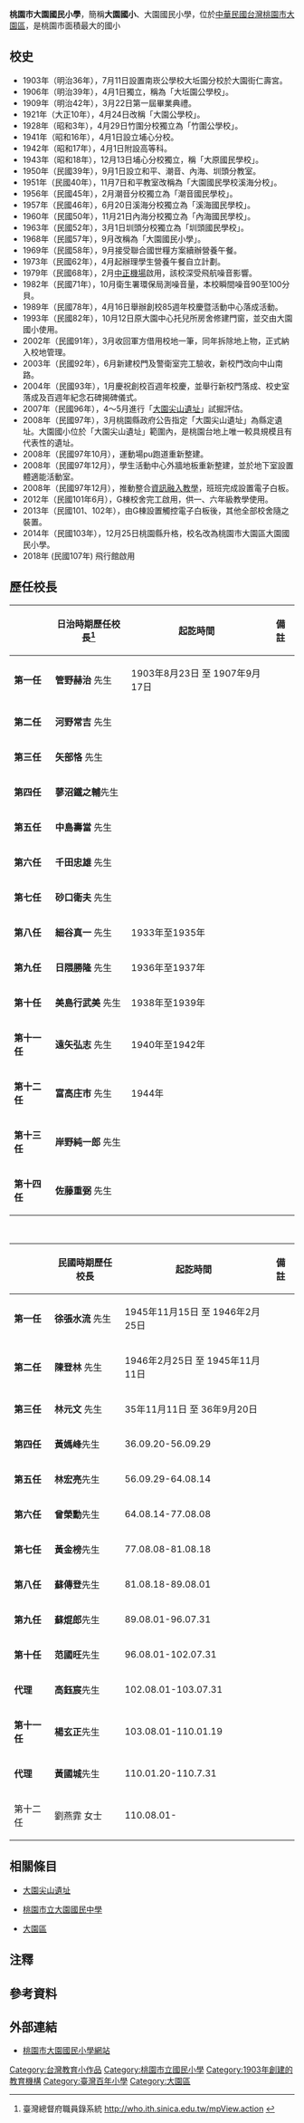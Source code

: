 {{expand|time=2011-04-30T14:53:34+00:00}}
{{Infobox School
| name =桃園市大園國民小學
| other_name = 
| image = 
| motto = 宏毅 勤誠
| established = 1903年([[明治|明治]]36年)南崁公學校大坵園分教場
| type = 市立[[國民小學|國民小學]]
| religion = 
| affiliation = 
| district = {{ROC-TW}}[[桃園市|桃園市]][[大園區|大園區]]
| grades = 
| president = 
| principal = 劉燕霏
| dean = 
| college = 
| house = 
| sc =
| cs =   
| faculty = 
| staff = 
| students = 
| athletics = 
| conference = 
| colors = 
| mascot = 
| magazine = 
| free_label = 校地面積
| free_text = 
| address =337 桃園市大園區中正東路160號(正門在中山南路)
| website = http://www.dyps.tyc.edu.tw/
}}
'''桃園市大園國民小學'''，簡稱'''大園國小'''、大園國民小學，位於[[中華民國|中華民國]][[台灣|台灣]][[桃園市|桃園市]][[大園區|大園區]]，是桃園市面積最大的國小

== 校史==
*1903年（明治36年），7月11日設置南崁公學校大坵園分校於大園街仁壽宮。
*1906年（明治39年），4月1日獨立，稱為「大坵園公學校」。
*1909年（明治42年），3月22日第一屆畢業典禮。
*1921年（大正10年），4月24日改稱「大園公學校」。
*1928年（昭和3年），4月29日竹圍分校獨立為「竹圍公學校」。
*1941年（昭和16年），4月1日設立埔心分校。
*1942年（昭和17年），4月1日附設高等科。
*1943年（昭和18年），12月13日埔心分校獨立，稱「大原國民學校」。
*1950年（民國39年），9月1日設立和平、潮音、內海、圳頭分教室。
*1951年（民國40年），11月7日和平教室改稱為「大園國民學校溪海分校」。
*1956年（民國45年），2月潮音分校獨立為「潮音國民學校」。
*1957年（民國46年），6月20日溪海分校獨立為「溪海國民學校」。
*1960年（民國50年），11月21日內海分校獨立為「內海國民學校」。
*1963年（民國52年），3月1日圳頭分校獨立為「圳頭國民學校」。
*1968年（民國57年），9月改稱為「大園國民小學」。
*1969年（民國58年），9月接受聯合國世糧方案續辦營養午餐。
*1973年（民國62年），4月起辦理學生營養午餐自立計劃。
*1979年（民國68年），2月[[中正機場|中正機場]]啟用，該校深受飛航噪音影響。
*1982年（民國71年），10月衛生署環保局測噪音量，本校瞬間噪音90至100分貝。
*1989年（民國78年），4月16日舉辦創校85週年校慶暨活動中心落成活動。
*1993年（民國82年），10月12日原大園中心托兒所房舍修建門窗，並交由大園國小使用。
*2002年（民國91年），3月收回軍方借用校地一筆，同年拆除地上物，正式納入校地管理。
*2003年（民國92年），6月新建校門及警衛室完工驗收，新校門改向中山南路。
*2004年（民國93年），1月慶祝創校百週年校慶，並舉行新校門落成、校史室落成及百週年紀念石碑揭碑儀式。
*2007年（民國96年），4～5月進行「[[大園尖山遺址|大園尖山遺址]]」試掘評估。
*2008年（民國97年），3月桃園縣政府公告指定「大園尖山遺址」為縣定遺址。大園國小位於「大園尖山遺址」範圍內，是桃園台地上唯一較具規模且有代表性的遺址。
*2008年（民國97年10月），運動場pu跑道重新整建。
*2008年（民國97年12月），學生活動中心外牆地板重新整建，並於地下室設置體適能活動室。
*2008年（民國97年12月），推動整合[[資訊融入教學|資訊融入教學]]，班班完成設置電子白板。
*2012年（民國101年6月），G棟校舍完工啟用，供一、六年級教學使用。
*2013年（民國101、102年），由G棟設置觸控電子白板後，其他全部校舍隨之裝置。
*2014年（民國103年），12月25日桃園縣升格，校名改為桃園市大園區大園國民小學。
*2018年 (民國107年) 飛行館啟用

== 歷任校長==
<!--原任校名以任職時校名為主，不需要更為現今名稱-->
{| border="0" cellpadding="3px" style="border: 1px solid #999; background-color:#ffffff;"
|-align="center" style="background-color: #cccccc;"
! 
! 日治時期歷任校長<ref>臺灣總督府職員錄系統 http://who.ith.sinica.edu.tw/mpView.action {{Wayback|url=http://who.ith.sinica.edu.tw/mpView.action |date=20190713180357 }}</ref>
! 起訖時間
!  備  註
|-----
| '''第一任'''
| '''管野赫治 ''' 先生
| 1903年8月23日 至 1907年9月17日
| 
|-bgcolor="#EFEFEF"
| '''第二任'''
| '''河野常吉''' 先生
|   
| 
|-----
| '''第三任'''
| '''矢部恪''' 先生
| 
| 
|-bgcolor="#EFEFEF"
| '''第四任'''
| '''蓼沼鐵之輔'''先生
| 
|
|----- 
| '''第五任'''
| '''中島壽當''' 先生
| 
|
|-bgcolor="#EFEFEF"
| '''第六任'''
| '''千田忠雄''' 先生
| 
|
|----- 
| '''第七任'''
| '''砂口衛夫''' 先生
| 
|
|-bgcolor="#EFEFEF"
| '''第八任'''
| '''細谷真一''' 先生
| 1933年至1935年
|
|----- 
| '''第九任'''
| '''日隈勝隆''' 先生
| 1936年至1937年
|
|-bgcolor="#EFEFEF"
| '''第十任'''
| '''美島行武美''' 先生
| 1938年至1939年
|
|----- 
| '''第十一任'''
| '''遠矢弘志''' 先生
| 1940年至1942年
|
|-bgcolor="#EFEFEF"
| '''第十二任'''
| '''富高庄市''' 先生
| 1944年
|
|----- 
| '''第十三任'''
| '''岸野純一郎''' 先生
| 
|
|-bgcolor="#EFEFEF"
| '''第十四任'''
| '''佐藤重弼''' 先生
| 
|
|}

<br>

{| border="0" cellpadding="3px" style="border: 1px solid #999; background-color:#ffffff;"
|-align="center" style="background-color: #cccccc;"
! 
! 民國時期歷任校長
! 起訖時間
!  備  註
|-----
| '''第一任'''
| '''徐張水流''' 先生
| 1945年11月15日 至 1946年2月25日
|
|-----
| '''第二任'''
| '''陳登林''' 先生
|1946年2月25日 至 1945年11月11日  
|
|-----
| '''第三任'''
| '''林元文 ''' 先生
| 35年11月11日 至 36年9月20日 
|
|-----
| '''第四任'''
|'''黃媽峰'''先生
| 36.09.20-56.09.29
|
|----- 
| '''第五任'''
|'''林宏亮'''先生
| 56.09.29-64.08.14
|
|----- 
| '''第六任'''
|'''曾榮勳'''先生
| 64.08.14-77.08.08
|
|----- 
| '''第七任'''
|'''黃金榜'''先生
| 77.08.08-81.08.18
|
|----- 
| '''第八任'''
|'''蘇傳登'''先生
| 81.08.18-89.08.01
|
|----- 
| '''第九任'''
|'''蘇焜郎'''先生
| 89.08.01-96.07.31
|
|----- 
| '''第十任'''
|'''范國旺'''先生
| 96.08.01-102.07.31
|
|----- 
| '''代理'''
|'''高鈺宸'''先生
| 102.08.01-103.07.31
|
|----- 
| '''第十一任'''
|'''楊玄正'''先生
| 103.08.01-110.01.19
|
|-----
|'''代理'''
|'''黃國城'''先生
|110.01.20-110.7.31
|
|-
|第十二任
|劉燕霏 女士
|110.08.01-
|
|}

==相關條目==
*[[大園尖山遺址|大園尖山遺址]]

*[[桃園市立大園國民中學|桃園市立大園國民中學]]

*[[大園區|大園區]]

==注釋==
<div class="references-small">
<references />
</div>

==參考資料==

== 外部連結 ==
* [https://web.archive.org/web/20141225095447/http://www.dyps.tyc.edu.tw/x2/ 桃園市大園國民小學網站]

{{桃園市國民中小學}}

[[Category:台灣教育小作品|Category:台灣教育小作品]]
[[Category:桃園市立國民小學|Category:桃園市立國民小學]]
[[Category:1903年創建的教育機構|Category:1903年創建的教育機構]]
[[Category:臺灣百年小學|Category:臺灣百年小學]]
[[Category:大園區|Category:大園區]]